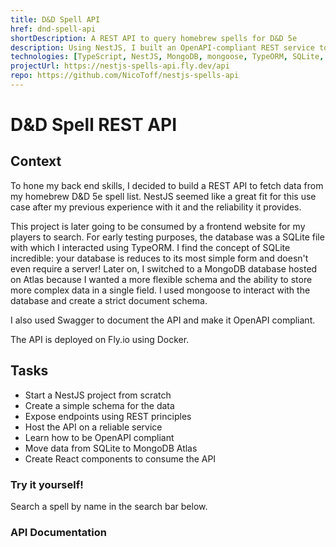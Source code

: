 ```yaml
---
title: D&D Spell API
href: dnd-spell-api
shortDescription: A REST API to query homebrew spells for D&D 5e
description: Using NestJS, I built an OpenAPI-compliant REST service to query D&D 5e homebrew spells data from any frontend application.
technologies: [TypeScript, NestJS, MongoDB, mongoose, TypeORM, SQLite, Swagger, Docker, VSCode, Fly.io, pnpm]
projectUrl: https://nestjs-spells-api.fly.dev/api
repo: https://github.com/NicoToff/nestjs-spells-api
---
```


# D&D Spell REST API

## Context

To hone my back end skills, I decided to build a REST API to fetch data from my homebrew D&D 5e spell list. NestJS seemed like a great fit for this use case after my previous experience with it and the reliability it provides.

This project is later going to be consumed by a frontend website for my players to search. For early testing purposes, the database was a SQLite file with which I interacted using TypeORM. I find the concept of SQLite incredible: your database is reduces to its most simple form and doesn't even require a server! Later on, I switched to a MongoDB database hosted on Atlas because I wanted a more flexible schema and the ability to store more complex data in a single field. I used mongoose to interact with the database and create a strict document schema.

I also used Swagger to document the API and make it OpenAPI compliant.

The API is deployed on Fly.io using Docker.


## Tasks

- Start a NestJS project from scratch
- Create a simple schema for the data
- Expose endpoints using REST principles
- Host the API on a reliable service
- Learn how to be OpenAPI compliant
- Move data from SQLite to MongoDB Atlas
- Create React components to consume the API

### Try it yourself!

Search a spell by name in the search bar below.

<Search client:load url="https://nestjs-spells-api.fly.dev/spells" />

### API Documentation